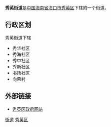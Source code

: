 {{Infobox Settlement
| name = 秀英街道
| image_skyline = file:西秀海滩 - Xixiu Beach - 2016.01 - panoramio.jpg|thumb|西秀海滩 - Xixiu Beach - 2016.01 - panoramio
| imagesize = 250px
| image_caption = 西秀海滩
| image_flag = 
| image_shield = 
| pushpin_map = 
| pushpin_label_position = bottom
| subdivision_type = 国家
| subdivision_name = {{CHN}}
| subdivision_type1 = [[中华人民共和国行政区划|省]]
| subdivision_name1 = [[海南省|海南省]]
| subdivision_type2 = [[海南省行政区划|市]]
| subdivision_name2 =  [[海口市|海口市]]
| subdivision_type3 = [[海口市行政区划|区]]
| subdivision_name3 = [[秀英区|秀英区]]
| elevation_m = 
| elevation_ft = 
| area_total_km2 = 
| population_as_of = 
| population_total = 
| population_density_km2 = 
| timezone = [[北京时间|北京时间]]
| utc_offset = +8
| timezone_DST = 
| utc_offset_DST = 
| latd = 
| latm = 
| lats = 
| latNS = 
| longd = 
| longm = 
| longs = 
| longEW = 
| postal_code_type = 邮政编码
| postal_code = 570311
| blank_name = 电话区号
| blank_info = 0898
| website = 
}}
'''秀英街道'''是[[中国|中国]][[海南省|海南省]][[海口市|海口市]][[秀英区|秀英区]]下辖的一个街道。

==行政区划==
秀英街道下辖
*秀华社区
*秀海社区
*秀中社区
*秀新社区
*书场社区
*向荣村

==外部链接==
*[https://web.archive.org/web/20090714142042/http://www.hkxyq.cn/ 秀英区政府网站]

{{海南小作品}}
{{秀英区行政区划}}
[[Category:秀英区行政区划|街道]]
[[Category:海口街道_(行政区划)|秀英区]]